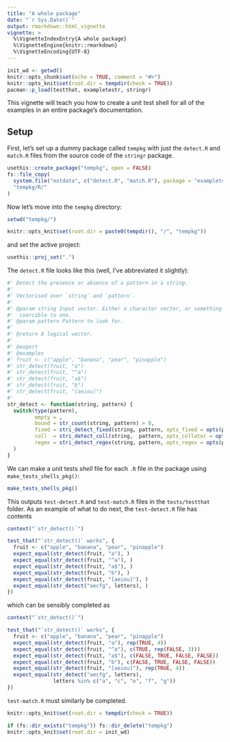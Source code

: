 ```yaml
---
title: "A whole package"
date: "`r Sys.Date()`"
output: rmarkdown::html_vignette
vignette: >
  %\VignetteIndexEntry{A whole package}
  %\VignetteEngine{knitr::rmarkdown}
  %\VignetteEncoding{UTF-8}
---
```


```r
init_wd <- getwd()
knitr::opts_chunk$set(echo = TRUE, comment = "#>")
knitr::opts_knit$set(root.dir = tempdir(check = TRUE))
pacman::p_load(testthat, exampletestr, stringr)
```

This vignette will teach you how to create a unit test shell for all of the examples in an entire package's documentation.


## Setup

First, let's set up a dummy package called `tempkg` with just the `detect.R` and `match.R` files from the source code of the `stringr` package.

```r
usethis::create_package("tempkg", open = FALSE)
fs::file_copy(
  system.file("extdata", c("detect.R", "match.R"), package = "exampletestr"), 
  "tempkg/R/" 
)
```

Now let's move into the `tempkg` directory:

```r
setwd("tempkg/")
```

```r
knitr::opts_knit$set(root.dir = paste0(tempdir(), "/", "tempkg"))
```

and set the active project:

```r
usethis::proj_set(".")
```

The `detect.R` file looks like this (well, I've abbreviated it slightly):
```r
#' Detect the presence or absence of a pattern in a string.
#'
#' Vectorised over `string` and `pattern`.
#'
#' @param string Input vector. Either a character vector, or something
#'  coercible to one.
#' @param pattern Pattern to look for.
#'
#' @return A logical vector.
#' 
#' @export
#' @examples
#' fruit <- c("apple", "banana", "pear", "pinapple")
#' str_detect(fruit, "a")
#' str_detect(fruit, "^a")
#' str_detect(fruit, "a$")
#' str_detect(fruit, "b")
#' str_detect(fruit, "[aeiou]")
#'
str_detect <- function(string, pattern) {
  switch(type(pattern),
         empty = ,
         bound = str_count(string, pattern) > 0,
         fixed = stri_detect_fixed(string, pattern, opts_fixed = opts(pattern)),
         coll  = stri_detect_coll(string,  pattern, opts_collator = opts(pattern)),
         regex = stri_detect_regex(string, pattern, opts_regex = opts(pattern))
  )
}
```

We can make a unit tests _shell_ file for each `.R` file in the package using  `make_tests_shells_pkg()`:

```r
make_tests_shells_pkg()
```

This outputs `test-detect.R` and `test-match.R` files in the `tests/testthat` folder. As an example of what to do next, the `test-detect.R` file has contents

```r
context("`str_detect()`")

test_that("`str_detect()` works", {
  fruit <- c("apple", "banana", "pear", "pinapple")
  expect_equal(str_detect(fruit, "a"), )
  expect_equal(str_detect(fruit, "^a"), )
  expect_equal(str_detect(fruit, "a$"), )
  expect_equal(str_detect(fruit, "b"), )
  expect_equal(str_detect(fruit, "[aeiou]"), )
  expect_equal(str_detect("aecfg", letters), )
})
```

which can be sensibly completed as

```r
context("`str_detect()`")

test_that("`str_detect()` works", {
  fruit <- c("apple", "banana", "pear", "pinapple")
  expect_equal(str_detect(fruit, "a"), rep(TRUE, 4))
  expect_equal(str_detect(fruit, "^a"), c(TRUE, rep(FALSE, 3)))
  expect_equal(str_detect(fruit, "a$"), c(FALSE, TRUE, FALSE, FALSE))
  expect_equal(str_detect(fruit, "b"), c(FALSE, TRUE, FALSE, FALSE))
  expect_equal(str_detect(fruit, "[aeiou]"), rep(TRUE, 4))
  expect_equal(str_detect("aecfg", letters), 
               letters %in% c("a", "c", "e", "f", "g"))
})
```

`test-match.R` must similarly be completed.


```r
knitr::opts_knit$set(root.dir = tempdir(check = TRUE))
```

```r
if (fs::dir_exists("tempkg")) fs::dir_delete("tempkg")
knitr::opts_knit$set(root.dir = init_wd)
```
